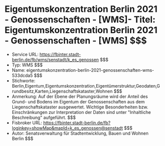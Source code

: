 # Eigentumskonzentration Berlin 2021 - Genossenschaften - [WMS]- Titel: Eigentumskonzentration Berlin 2021 - Genossenschaften - [WMS] $$$
- Service URL: https://fbinter.stadt-berlin.de/fb/wms/senstadt/k_es_genossen $$$
- Typ: WMS $$$
- Name: eigentumskonzentration-berlin-2021-genossenschaften-wms-533dcda5 $$$
- Stichworte: Berlin,Eigentum,Eigentumskonzentration,Eigentümerstruktur,Geodaten,Grundbesitz,Karten,Liegenschaftskataster,Wohnen $$$
- Anmerkung: Auf der Ebene der Planungsräume wird der Anteil des Grund- und Bodens im Eigentum der Genossenschaften aus dem Liegenschaftskataster ausgewertet. Wichtige Besonderheiten bzw. Einschränkungen zur Interpretation der Daten sind unter "Inhaltliche Beschreibung" aufgeführt. $$$
- Fisbroker URL: https://fbinter.stadt-berlin.de/fb?loginkey=showMap&mapId=k_es_genossen@senstadt $$$
- Autor: Senatsverwaltung für Stadtentwicklung, Bauen und Wohnen Berlin $$$

